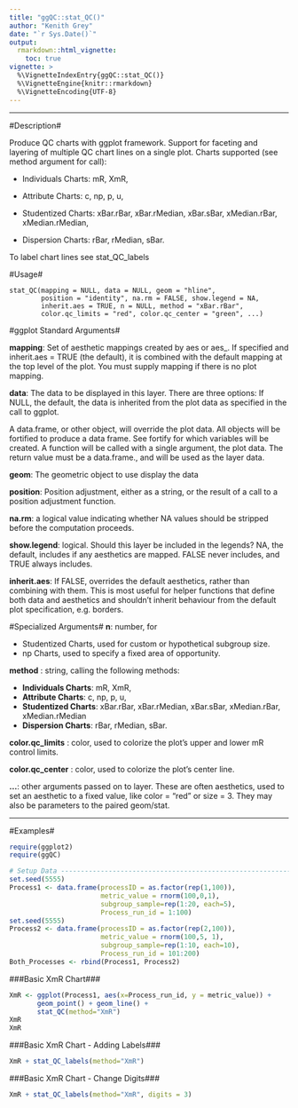 ```yaml
---
title: "ggQC::stat_QC()"
author: "Kenith Grey"
date: "`r Sys.Date()`"
output: 
  rmarkdown::html_vignette:
    toc: true
vignette: >
  %\VignetteIndexEntry{ggQC::stat_QC()}
  %\VignetteEngine{knitr::rmarkdown}
  %\VignetteEncoding{UTF-8}
---
```


***
#Description#

Produce QC charts with ggplot framework. Support for faceting and layering of multiple QC chart lines on a single plot. Charts supported (see method argument for call):

  * Individuals Charts: mR, XmR,

  * Attribute Charts: c, np, p, u,

  * Studentized Charts: xBar.rBar, xBar.rMedian, xBar.sBar, xMedian.rBar, xMedian.rMedian,

  * Dispersion Charts: rBar, rMedian, sBar.

To label chart lines see stat_QC_labels

#Usage#

    stat_QC(mapping = NULL, data = NULL, geom = "hline",
            position = "identity", na.rm = FALSE, show.legend = NA,
            inherit.aes = TRUE, n = NULL, method = "xBar.rBar",
            color.qc_limits = "red", color.qc_center = "green", ...)

#ggplot Standard Arguments#

**mapping**: Set of aesthetic mappings created by aes or aes_. If specified and inherit.aes = TRUE (the default), it is combined with the default mapping at the top level of the plot. You must supply mapping if there is no plot mapping.

**data**: The data to be displayed in this layer. There are three options:
If NULL, the default, the data is inherited from the plot data as specified in the call to ggplot.

A data.frame, or other object, will override the plot data. All objects will be fortified to produce a data frame. See fortify for which variables will be created.
A function will be called with a single argument, the plot data. The return value must be a data.frame., and will be used as the layer data.

**geom**: The geometric object to use display the data

**position**: Position adjustment, either as a string, or the result of a call to a position adjustment function.

**na.rm**:	a logical value indicating whether NA values should be stripped before the computation proceeds.

**show.legend**:	logical. Should this layer be included in the legends? NA, the default, includes if any aesthetics are mapped. FALSE never includes, and TRUE always includes.

**inherit.aes**: If FALSE, overrides the default aesthetics, rather than combining with them. This is most useful for helper functions that define both data and aesthetics and shouldn't inherit behaviour from the default plot specification, e.g. borders.

#Specialized Arguments#
**n**: number, for

  * Studentized Charts, used for custom or hypothetical subgroup size.
  * np Charts, used to specify a fixed area of opportunity.

**method** : string, calling the following methods:

  * **Individuals Charts**: mR, XmR,
  * **Attribute Charts**: c, np, p, u,
  * **Studentized Charts**: xBar.rBar, xBar.rMedian, xBar.sBar, xMedian.rBar, xMedian.rMedian
  * **Dispersion Charts**: rBar, rMedian, sBar.

**color.qc_limits**	: color, used to colorize the plot's upper and lower mR control limits.

**color.qc_center**	: color, used to colorize the plot's center line.

**...**: other arguments passed on to layer. These are often aesthetics, used to set an aesthetic to a fixed value, like color = "red" or size = 3. They may also be parameters to the paired geom/stat.

***

#Examples#
```r
require(ggplot2)
require(ggQC)
```

```r
# Setup Data --------------------------------------------------------------
set.seed(5555)
Process1 <- data.frame(processID = as.factor(rep(1,100)),
                       metric_value = rnorm(100,0,1),
                       subgroup_sample=rep(1:20, each=5),
                       Process_run_id = 1:100)
set.seed(5555)
Process2 <- data.frame(processID = as.factor(rep(2,100)),
                       metric_value = rnorm(100,5, 1),
                       subgroup_sample=rep(1:10, each=10),
                       Process_run_id = 101:200)
Both_Processes <- rbind(Process1, Process2)
```

###Basic XmR Chart###
```r
XmR <- ggplot(Process1, aes(x=Process_run_id, y = metric_value)) +
       geom_point() + geom_line() + 
       stat_QC(method="XmR") 
XmR
XmR

```

###Basic XmR Chart - Adding Labels###
```r
XmR + stat_QC_labels(method="XmR")
```

###Basic XmR Chart - Change Digits###
```r
XmR + stat_QC_labels(method="XmR", digits = 3)
```


